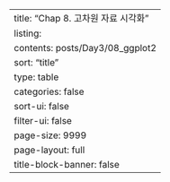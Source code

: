 ---
title: "Chap 8. 고차원 자료 시각화"
listing:
  contents: posts/Day3/08_ggplot2
  sort: "title"
  type: table
  categories: false
  sort-ui: false
  filter-ui: false
  page-size: 9999
page-layout: full
title-block-banner: false
---